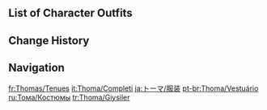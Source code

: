 {{CharacterTabs}}

==List of Character Outfits==
{{Outfits by Category Table|Thoma Outfits|nocharacter=1}}

==Change History==
{{Change History|2.2}}

==Navigation==
{{Character Navbox|link type=outfits}}

[[fr:Thomas/Tenues]]
[[it:Thoma/Completi]]
[[ja:トーマ/服装]]
[[pt-br:Thoma/Vestuário]]
[[ru:Тома/Костюмы]]
[[tr:Thoma/Giysiler]]